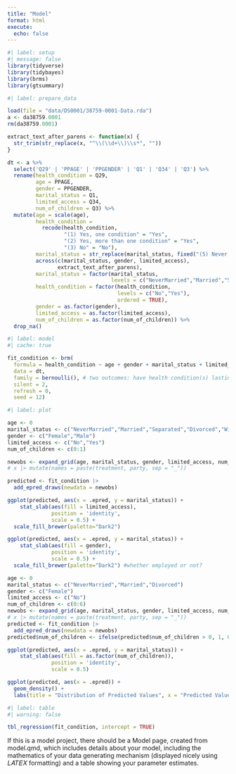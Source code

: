 ```yaml
---
title: "Model"
format: html
execute:
  echo: false
---
```


```r
#| label: setup
#| message: false
library(tidyverse)
library(tidybayes)
library(brms)
library(gtsummary)
```

```r
#| label: prepare_data

load(file = "data/DS0001/38759-0001-Data.rda")
a <- da38759.0001
rm(da38759.0001)

extract_text_after_parens <- function(x) {
  str_trim(str_replace(x, "^\\(\\d+\\)\\s*", ""))
}

dt <- a %>%
  select('Q29' | 'PPAGE' | 'PPGENDER' | 'Q1' | 'Q34' | 'Q3') %>%
  rename(health_condition = Q29,
         age = PPAGE,
         gender = PPGENDER,
         marital_status = Q1,
         limited_access = Q34,
         num_of_children = Q3) %>%
  mutate(age = scale(age),
         health_condition = 
           recode(health_condition, 
                  "(1) Yes, one condition" = "Yes",
                  "(2) Yes, more than one condition" = "Yes",
                  "(3) No" = "No"),
         marital_status = str_replace(marital_status, fixed("(5) Never married"), "(5) NeverMarried"),
         across(c(marital_status, gender, limited_access), 
                extract_text_after_parens),
         marital_status = factor(marital_status,
                                 levels = c("NeverMarried","Married","Separated","Divorced","Widowed")),
         health_condition = factor(health_condition,
                                   levels = c("No","Yes"),
                                   ordered = TRUE),
         gender = as.factor(gender),
         limited_access = as.factor(limited_access),
         num_of_children = as.factor(num_of_children)) %>%
  drop_na()
```

```r
#| label: model
#| cache: true

fit_condition <- brm(
  formula = health_condition ~ age + gender + marital_status + limited_access + num_of_children,
  data = dt, 
  family = bernoulli(), # two outcomes: have health condition(s) lasting 1+ years, don't have health condition
  silent = 2,
  refresh = 0,
  seed = 12)
```

```r
#| label: plot

age <- 0
marital_status <- c("NeverMarried","Married","Separated","Divorced","Widowed")
gender <- c("Female","Male")
limited_access <- c("No","Yes")
num_of_children <- c(0:1)

newobs <- expand_grid(age, marital_status, gender, limited_access, num_of_children)
# x |> mutate(names = paste(treatment, party, sep = "_"))

predicted <- fit_condition |> 
  add_epred_draws(newdata = newobs)

ggplot(predicted, aes(x = .epred, y = marital_status)) +
    stat_slab(aes(fill = limited_access), 
              position = 'identity',
              scale = 0.5) +
  scale_fill_brewer(palette="Dark2")

ggplot(predicted, aes(x = .epred, y = marital_status)) +
    stat_slab(aes(fill = gender), 
              position = 'identity',
              scale = 0.5) +
  scale_fill_brewer(palette="Dark2") #whether employed or not?

age <- 0
marital_status <- c("NeverMarried","Married","Divorced")
gender <- c("Female")
limited_access <- c("No")
num_of_children <- c(0:6)
newobs <- expand_grid(age, marital_status, gender, limited_access, num_of_children)
# x |> mutate(names = paste(treatment, party, sep = "_"))
predicted <- fit_condition |> 
  add_epred_draws(newdata = newobs)
predicted$num_of_children <- ifelse(predicted$num_of_children > 0, 1, 0)

ggplot(predicted, aes(x = .epred, y = marital_status)) +
    stat_slab(aes(fill = as.factor(num_of_children)), 
              position = 'identity',
              scale = 0.5)

ggplot(predicted, aes(x = .epred)) +
  geom_density() +
  labs(title = "Distribution of Predicted Values", x = "Predicted Values (.epred)", y = "Density")
```

```r
#| label: table
#| warning: false

tbl_regression(fit_condition, intercept = TRUE)
```

If this is a model project, there should be a Model page, created from model.qmd, which includes details about your model, including the mathematics of your data generating mechanism (displayed nicely using 𝐿𝐴𝑇𝐸𝑋
 formatting) and a table showing your parameter estimates.
